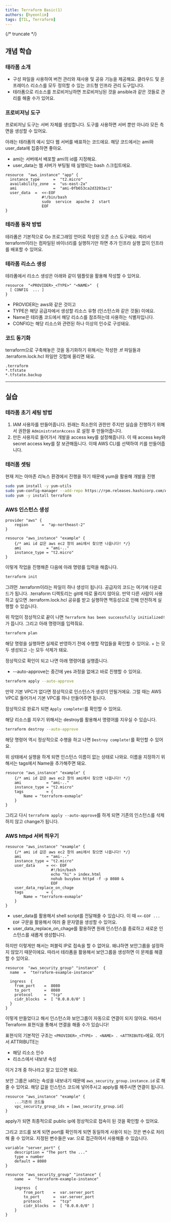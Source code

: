 ```yaml
---
title: Terraform Basic(1)
authors: [hyeonlim]
tags: [TIL, Terraform]
---
```


{/* truncate */}

## 개념 학습

### 태라폼 소개

- 구성 파일을 사용하여 버전 관리와 재사용 및 공유 기능을 제공해요. 클라우드 및 온프레미스 리소스를 모두 정의할 수 있는 코드형 인프라 관리 도구입니다.
- 테라폼으로 리소스를 프로비저닝하면 프로비저닝된 것을 ansible과 같은 것들로 관리를 해줄 수가 있어요.

### 프로비저닝 도구

프로비저닝 도구는 서버 자체를 생성합니다. 도구를 사용하면 서버 뿐만 아니라 모든 측면을 생성할 수 있어요.

아래는 테라폼의 예시 있다 웹 서버를 배표하는 코드에요. 해당 코드에서는 ami와 user_data에 집중하면 좋아요.

- ami는 서버에서 배포할 ami의 id를 지정해요.
- user_data는 웹 서버가 부팅될 때 실행되는 bash 스크립트에요.

```hcl
resource  "aws_instance" "app" {
  instance_type      =  "t2.micro"
  availability_zone  =  "us-east-2a"
  ami                =  "ami-0fb653ca2d3203ac1"
  user_data  =  <<-EOF
                #!/bin/bash
                sudo  service  apache 2  start
                EOF
}
```

### 테라폼 동작 방법

테라폼은 기본적으로 Go 프로그래밍 언어로 작성된 오픈 소스 도구에요. 따라서 terraform이라는 컴파일된 바이너리를 실행하기만 하면 추가 인프라 실행 없이 인프라를 배포할 수 있어요.

### 테라폼 리소스 생성

테라폼에서 리소스 생성은 아래와 같이 템플릿을 활용해 작성할 수 있어요.

```hcl
resource  "<PROVIDER>_<TYPE>" "<NAME>"  {
  [ CONFIG  ... ]
}
```

- PROVIDER는 aws와 같은 것이고
- TYPE은 해당 공급자에서 생성할 리소스 유형 (인스턴스와 같은 것들) 이에요.
- Name은 테라폼 코드에서 해당 리소스를 참조하는데 사용하는 식별자입니다.
- CONFIG는 해당 리소스와 관련된 하나 이상의 인수로 구성돼요.

### 코드 동기화

terraform으로 구축해놓은 것을 동기화하기 위해서는 작성한 .tf 파일들과 .terraform.lock.hcl 파일만 깃헙에 올리면 돼요.

```.gitignore
.terraform
*.tfstate
*.tfstate.backup
```

---

## 실습

### 테라폼 초기 세팅 방법

1. IAM 사용자를 만들어줍니다. 원래는 최소한의 권한만 주지만 실습을 진행하기 위해서 권한을 `AdministratorAccess` 로 설정 후 만들어줍니다.
2. 만든 사용자로 들어가서 개발을 access key를 설정해줍니다. 이 때 access key와 secret access key를 잘 보관해둡니다. 이때 AWS CLI를 선택하여 키를 만들어줍니다.

### 테러폼 셋팅

현재 저는 아마존 리눅스 환경에서 진행을 하기 때문에 yum을 활용해 개발을 진행

```bash
sudo yum install -y yum-utils
sudo yum-config-manager --add-repo https://rpm.releases.hashicorp.com/AmazonLinux/hashicorp.repo
sudo yum -y install terraform
```

### AWS 인스턴스 생성

```hcl
provider "aws" {
    region      =  "ap-northeast-2"
}

resource "aws_instance" "example" {
    {/* ami id 값은 aws ec2 창의 ami에서 찾으면 나옵니다! */}
    ami           = "ami-.."
    instance_type = "t2.micro"
}
```

이렇게 작업을 진행해준 다음에 아래 명령를 입력을 해줍니다.

```bash
terraform init
```

그려먼 .terraform이라는 파일이 하나 생성이 됩니다. 공급자의 코드는 여기에 다운로드가 됩니다. .terraform 디렉토리는 git에 따로 올리지 않아요. 만약 다른 사람이 사용하고 싶으면 .terraform.lock.hcl 공유를 받고 실행하면 멱등성으로 인해 안전하게 실행할 수 있습니다.

위 작업이 정상적으로 끝이 나면 `Terraform has been successfully initialized!`가 뜹니다. 그리고 아래 명령어를 입력줘요.

```bash
terraform plan
```

해당 명령을 실행하면 실제로 반영하기 전에 수행할 작업들을 확인할 수 있어요. + 는 모두 생성되고 -는 모두 삭제가 돼요.

정상적으로 확인이 되고 나면 아래 명령어를 실행줍니다.

- --auto-approve는 중간에 yes 과정을 없애고 바로 진행할 수 있어요.

```bash
terraform apply --auto-approve
```

만약 기본 VPC가 없다면 정상적으로 인스턴스가 생성이 안될거에요. 그럴 때는 AWS VPC로 들어가서 기본 VPC를 하나 만들어주면 됩니다.

정상적으로 완료가 되면 `Apply complete!`를 확인할 수 있어요.

해당 리소스를 지우기 위해서는 destroy를 활용해서 명령어를 지우실 수 있습니다.

```bash
terraform destroy --auto-approve
```

해당 명령어 역시 정상적으로 수행을 하고 나면 `Destroy complete!`를 확인할 수 있어요.

위 상태에서 실행을 하게 되면 인스턴스 이름이 없는 상태로 나와요. 이름을 지정하기 위해서는 tags에서 Name을 추가해주면 돼요.

```hcl
resource "aws_instance" "example" {
    {/* ami id 값은 aws ec2 창의 ami에서 찾으면 나옵니다! */}
    ami           = "ami-.."
    instance_type = "t2.micro"
    tags          = {
        Name = "terraform-exmaple"
    }
}
```

그리고 다시 `terraform apply --auto-approve`를 하게 되면 기존의 인스턴스를 삭제하지 않고 change가 됩니다.

### AWS httpd 서버 띄우기

```hcl
resource "aws_instance" "example" {
    {/* ami id 값은 aws ec2 창의 ami에서 찾으면 나옵니다! */}
    ami           = "ami-.."
    instance_type = "t2.micro"
    user_data     = <<- EOF
                    #!/bin/bash
                    echo "hi" > index.html
                    nohub busybox httpd -f -p 8080 &
                    EOF
    user_data_replace_on_chage
    tags          = {
        Name = "terraform-exmaple"
    }
}
```

- user_data를 활용해서 shell script를 전달해줄 수 있습니다. 이 때 `<<-EOF ... EOF` 구문을 활용해서 여러 줄 문자열을 생성할 수 있어요.
- user_data_replace_on_chage를 활용하면 원래 인스턴스를 종료하고 새로운 인스턴스를 새롭게 생성합니다.

하지만 이렇게만 해서는 퍼블릭 IP로 접속을 할 수 없어요. 왜냐하면 보안그룹을 설정하지 않았기 때문이에요. 따라서 테라폼을 활용해서 보안그룹을 생성하면 이 문제를 해결할 수 있어요.

```hcl
resource  "aws_security_group" "instance"  {
  name  =  "terraform-example-instance"

  ingress  {
    from_port    =  8080
    to_port      =  8080
    protocol     =  "tcp"
    cidr_blocks  =  [ "0.0.0.0/0" ]
  }
}
```

이렇게 만들었다고 해서 인스턴스와 보안그룹이 자동으로 연결이 되지 않아요. 따라서 Terraform 표현식을 통해서 연결을 해줄 수가 있습니다!

표현식의 기본적인 구조는 `<PROVIDER>_<TYPE> . <NAME> . <ATTRIBUTE>`에요. 여기서 ATTRIBUTE는

- 해당 리소소 인수
- 리소스에서 내보낸 속성

이거 2개 중 하나라고 알고 있으면 돼요.

보안 그룹은 id라는 속성을 내보내기 때문에 `aws_security_group.instance.id` 로 해줄 수 있어요. 해당 값을 인스턴스 코드에 넣어주시고 apply를 해주시면 연결이 됩니다.

```hcl
resource "aws_instance" "example" {
    ...기존의 코드들
    vpc_security_group_ids = [aws_security_group.id]
}
```

apply가 되면 최종적으로 public ip에 정상적으로 접속이 된 것을 확인할 수 있어요.

그리고 코드를 보게 되면 port를 확인하게 되면 동일하게 사용이 되는 것은 변수로 처리해 줄 수 있어요. 지정된 변수들은 var. 으로 접근하여서 사용해줄 수 있습니다.

```hcl
variable "server_port" {
    description = "The port the ..."
    type = number
    default = 8080
}

resource "aws_security_group" "instance" {
    name  =  "terraform-example-instance"

    ingress  {
        from_port    =  var.server_port
        to_port      =  var.server_port
        protocol     =  "tcp"
        cidr_blocks  =  [ "0.0.0.0/0" ]
    }
}
```
